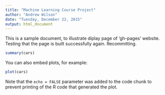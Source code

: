 ```yaml
---
title: "Machine Learning Course Project"
author: "Andrew Wilson"
date: "Tuesday, December 22, 2015"
output: html_document
---
```


This is a sample document, to illustrate diplay page of 'gh-pages' website.  Testing that the page is built successfully again. Recommitting.

```r
summary(cars)
```

You can also embed plots, for example:

```r
plot(cars)
```

Note that the `echo = FALSE` parameter was added to the code chunk to prevent printing of the R code that generated the plot.
